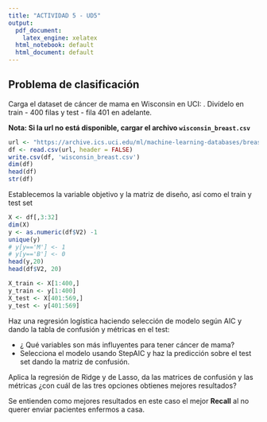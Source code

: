 ```yaml
---
title: "ACTIVIDAD 5 - UD5"
output:
  pdf_document:
    latex_engine: xelatex
  html_notebook: default
  html_document: default
---
```




## Problema de clasificación

Carga el dataset de cáncer de mama en Wisconsin en UCI: . Divídelo en train - 400 filas y test - fila 401 en adelante. 

**Nota: Si la url no está disponible, cargar el archivo `wisconsin_breast.csv`**
```r
url <- "https://archive.ics.uci.edu/ml/machine-learning-databases/breast-cancer-wisconsin/wdbc.data"
df <- read.csv(url, header = FALSE)
write.csv(df, 'wisconsin_breast.csv')
dim(df)
head(df)
str(df)
```
Establecemos la variable objetivo y la matriz de diseño, así como el train y test set
```r
X <- df[,3:32]
dim(X)
y <- as.numeric(df$V2) -1
unique(y)
# y[y=='M'] <- 1
# y[y=='B'] <- 0
head(y,20)
head(df$V2, 20)

X_train <- X[1:400,]
y_train <- y[1:400]
X_test <- X[401:569,]
y_test <- y[401:569]
```



Haz una regresión logística haciendo  selección de modelo según AIC y dando la tabla de confusión y métricas en el test:

- ¿ Qué variables son más influyentes para tener cáncer de mama?
- Selecciona el modelo usando StepAIC y haz la predicción sobre el test set dando la matriz de confusión.

Aplica la regresión de Ridge y de Lasso, da las matrices de confusión y las métricas ¿con cuál de las tres opciones obtienes mejores resultados?

Se entienden como mejores resultados en este caso el mejor **Recall** al no querer enviar pacientes enfermos a casa.



